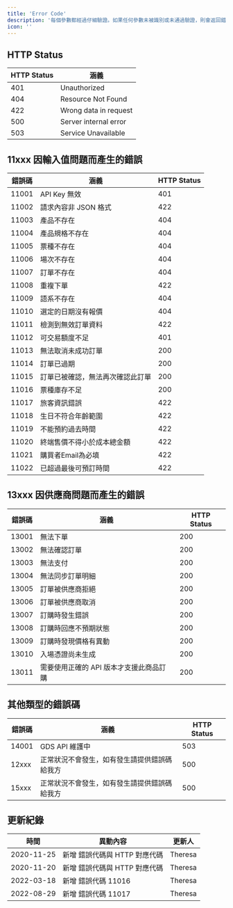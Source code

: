 ```yaml
---
title: 'Error Code'
description: '每個參數都經過仔細驗證。如果任何參數未被識別或未通過驗證，則會返回錯誤訊息。可能出現的錯誤代碼與 HTTP 對應代碼如下對照表：'
icon: ''
---
```


## HTTP Status

| HTTP Status | 涵義                      |
| ----------- | ------------------------- |
| 401         | Unauthorized              |
| 404         | Resource Not Found        |
| 422         | Wrong data in request     |
| 500         | Server internal error     |
| 503         | Service Unavailable       |

## 11xxx 因輸入值問題而產生的錯誤

| 錯誤碼 | 涵義                              | HTTP Status |
| ------ | --------------------------------- | ----------- |
| 11001  | API Key 無效                      | 401         |
| 11002  | 請求內容非 JSON 格式               | 422         |
| 11003  | 產品不存在                        | 404         |
| 11004  | 產品規格不存在                    | 404         |
| 11005  | 票種不存在                        | 404         |
| 11006  | 場次不存在                        | 404         |
| 11007  | 訂單不存在                        | 404         |
| 11008  | 重複下單                          | 422         |
| 11009  | 語系不存在                        | 404         |
| 11010  | 選定的日期沒有報價                | 404         |
| 11011  | 檢測到無效訂單資料                | 422         |
| 11012  | 可交易額度不足                    | 401         |
| 11013  | 無法取消未成功訂單                | 200         |
| 11014  | 訂單已過期                        | 200         |
| 11015  | 訂單已被確認，無法再次確認此訂單  | 200         |
| 11016  | 票種庫存不足                      | 200         |
| 11017  | 旅客資訊錯誤                      | 422         |
| 11018  | 生日不符合年齡範圍                | 422         |
| 11019  | 不能預約過去時間                  | 422         |
| 11020  | 終端售價不得小於成本總金額        | 422         |
| 11021  | 購買者Email為必填                 | 422         |
| 11022  | 已超過最後可預訂時間              | 422         |

## 13xxx 因供應商問題而產生的錯誤

| 錯誤碼 | 涵義                                  | HTTP Status |
| ------ | ------------------------------------- | ----------- |
| 13001  | 無法下單                              | 200         |
| 13002  | 無法確認訂單                          | 200         |
| 13003  | 無法支付                              | 200         |
| 13004  | 無法同步訂單明細                      | 200         |
| 13005  | 訂單被供應商拒絕                      | 200         |
| 13006  | 訂單被供應商取消                      | 200         |
| 13007  | 訂購時發生錯誤                        | 200         |
| 13008  | 訂購時回應不預期狀態                  | 200         |
| 13009  | 訂購時發現價格有異動                  | 200         |
| 13010  | 入場憑證尚未生成                      | 200         |
| 13011  | 需要使用正確的 API 版本才支援此商品訂購 | 200         |

## 其他類型的錯誤碼

| 錯誤碼 | 涵義                        | HTTP Status |
| ------ | --------------------------- | ----------- |
| 14001  | GDS API 維護中              | 503         |
| 12xxx  | 正常狀況不會發生，如有發生請提供錯誤碼給我方 | 500         |
| 15xxx  | 正常狀況不會發生，如有發生請提供錯誤碼給我方 | 500         |

## 更新紀錄

| 時間       | 異動內容                | 更新人    |
| ---------- | ----------------------- | --------- |
| 2020-11-25 | 新增 錯誤代碼與 HTTP 對應代碼 | Theresa   |
| 2020-11-20 | 新增 錯誤代碼與 HTTP 對應代碼 | Theresa   |
| 2022-03-18 | 新增 錯誤代碼 11016     | Theresa   |
| 2022-08-29 | 新增 錯誤代碼 11017     | Theresa   |
